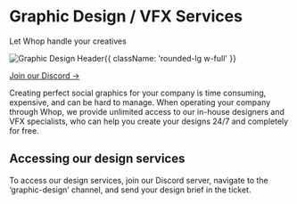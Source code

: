 
<HeroPattern />

<div className='lead'>

# Graphic Design / VFX Services

Let Whop handle your creatives

![Graphic Design Header](https://i.imgur.com/I7Ard05.png){{ className: 'rounded-lg w-full' }}

[Join our Discord →](https://discord.gg/nR7VHHASzC)

Creating perfect social graphics for your company is time consuming, expensive, and can be hard to manage. When operating your company through Whop, we provide unlimited access to our in-house designers and VFX specialists, who can help you create your designs 24/7 and completely for free. 

## Accessing our design services

To access our design services, join our Discord server, navigate to the ‘graphic-design’ channel, and send your design brief in the ticket.

</div>